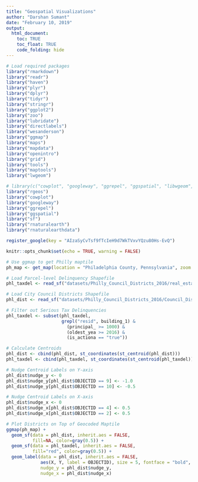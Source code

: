 ```yaml
---
title: "Geospatial Visualizations"
author: "Darshan Sumant"
date: "February 10, 2019"
output: 
  html_document:
    toc: TRUE
    toc_float: TRUE
    code_folding: hide
---
```


```r

# Load required packages
library("rmarkdown")
library("readr")
library("haven")
library("plyr")
library("dplyr")
library("tidyr")
library("stringr")
library("ggplot2")
library("zoo")
library("lubridate")
library("directlabels")
library("wesanderson")
library("ggmap")
library("maps")
library("mapdata")
library("openintro")
library("grid")
library("tools")
library("maptools")
library("lwgeom")

# library(c("cowplot", "googleway", "ggrepel", "ggspatial", "libwgeom", "sf", "rnaturalearth", "rnaturalearthdata"))
library("rgeos")
library("cowplot")
library("googleway")
library("ggrepel")
library("ggspatial")
library("sf")
library("rnaturalearth")
library("rnaturalearthdata")

register_google(key = "AIzaSyCvTsf9fTcIeH9d7WkTVxvYQzu80Hs-EvQ")

knitr::opts_chunk$set(echo = TRUE, warning = FALSE)
```

```r

# Use ggmap to get Philly maptile
ph_map <- get_map(location = "Philadelphia County, Pennsylvania", zoom = 12)

# Load Parcel-level Delinquency Shapefile
phl_taxdel <- read_sf("datasets/Philly_Council_Districts_2016/real_estate_tax_delinquencies.shp")

# Load City Council Districts Shapefile
phl_dist <- read_sf("datasets/Philly_Council_Districts_2016/Council_Districts_2016.shp")

# Filter out Serious Tax Delinquencies
phl_taxdel <- subset(phl_taxdel, 
                     grepl("resid", building_1) & 
                       (principal_ >= 1000) &
                       (oldest_yea >= 2016) &
                       (is_actiona == "true")) 

# Calculate Centroids
phl_dist <- cbind(phl_dist, st_coordinates(st_centroid(phl_dist)))
phl_taxdel <- cbind(phl_taxdel, st_coordinates(st_centroid(phl_taxdel)))

# Nudge Centroid Labels on Y-axis
phl_dist$nudge_y <- 0
phl_dist$nudge_y[phl_dist$OBJECTID == 9] <- -1.0
phl_dist$nudge_y[phl_dist$OBJECTID == 10] <- -0.5

# Nudge Centroid Labels on X-axis
phl_dist$nudge_x <- 0
phl_dist$nudge_x[phl_dist$OBJECTID == 4] <- 0.5
phl_dist$nudge_x[phl_dist$OBJECTID == 2] <- 0.5

```

```r

# Plot Districts on Top of Geocoded Maptile
ggmap(ph_map) +
  geom_sf(data = phl_dist, inherit.aes = FALSE, 
          fill=NA, color=gray(0.5)) +
  geom_sf(data = phl_taxdel, inherit.aes = FALSE, 
          fill="red", color=gray(0.5)) + 
  geom_label(data = phl_dist, inherit.aes = FALSE, 
             aes(X, Y, label = OBJECTID), size = 5, fontface = "bold",
             nudge_y = phl_dist$nudge_y,
             nudge_x = phl_dist$nudge_x)

```